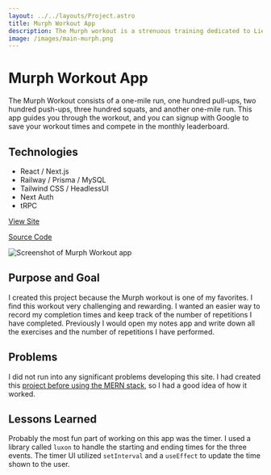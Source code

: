 ```yaml
---
layout: ../../layouts/Project.astro
title: Murph Workout App
description: The Murph workout is a strenuous training dedicated to Lieutenant Michael Murphy. This project allows users to save their workout time and compete with others.
image: /images/main-murph.png
---
```



<GridCard spacing={true}>

# Murph Workout App

The Murph Workout consists of a one-mile run, one hundred pull-ups, two hundred push-ups, three hundred squats, and another one-mile run. This app guides you through the workout, and you can signup with Google to save your workout times and compete in the monthly leaderboard.

## Technologies

- React / Next.js
- Railway / Prisma / MySQL
- Tailwind CSS / HeadlessUI
- Next Auth
- tRPC

[View Site](https://murph.bioboost.fit/)

[Source Code](https://github.com/raymondkneipp/murph)

<Image
	src="/images/full-murph.png"
	alt="Screenshot of Murph Workout app"
	width={1920}
	height={932}
	fit="cover"
	position="top"
	class="w-full bg-stone-800"
/>

</GridCard>

<GridCard spacing={true}>

## Purpose and Goal

I created this project because the Murph workout is one of my favorites. I find this workout very challenging and rewarding. I wanted an easier way to record my completion times and keep track of the number of repetitions I have completed. Previously I would open my notes app and write down all the exercises and the number of repetitions I have performed.

</GridCard>

<GridCard spacing={true}>

## Problems

I did not run into any significant problems developing this site. I had created this [project before using the MERN stack](https://github.com/raymondkneipp/Murph-MERN), so I had a good idea of how it worked.

</GridCard>

<GridCard spacing={true}>

## Lessons Learned

Probably the most fun part of working on this app was the timer. I used a library called `luxon` to handle the starting and ending times for the three events. The timer UI utilized `setInterval` and a `useEffect` to update the time shown to the user.

</GridCard>
